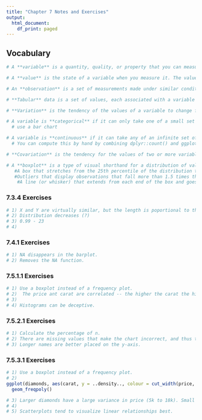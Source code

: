```yaml
---
title: "Chapter 7 Notes and Exercises"
output:
  html_document:
    df_print: paged
---
```


## Vocabulary
```r
# A **variable** is a quantity, quality, or property that you can measure.

# A **value** is the state of a variable when you measure it. The value of a variable may change from measurement to measurement.

# An **observation** is a set of measurements made under similar conditions (you usually make all of the measurements in an observation at the same time and on the same object). An observation will contain several values, each associated with a different variable. I’ll sometimes refer to an observation as a data point.

# **Tabular** data is a set of values, each associated with a variable and an observation. Tabular data is tidy if each value is placed in its own “cell”, each variable in its own column, and each observation in its own row.

# **Variation** is the tendency of the values of a variable to change from measurement to measurement.

# A variable is **categorical** if it can only take one of a small set of values.
  # use a bar chart

# A variable is **continuous** if it can take any of an infinite set of ordered values. Numbers and date-times are two examples of continuous variables.
  # You can compute this by hand by combining dplyr::count() and ggplot2::cut_width():

# **Covariation** is the tendency for the values of two or more variables to vary together in a related way.

# A **boxplot** is a type of visual shorthand for a distribution of values that is popular among statisticians. Each boxplot consists of:
   #A box that stretches from the 25th percentile of the distribution to the 75th percentile, a distance known as the interquartile range (IQR). In the middle of the box is a line that displays the median, i.e. 50th percentile, of the distribution.
   #Outliers that display observations that fall more than 1.5 times the IQR from either edge of the box.
    #A line (or whisker) that extends from each end of the box and goes to the farthest non-outlier point in the distribution.

```

### 7.3.4 Exercises
```r
# 1) X and Y are virtually similar, but the length is poportional to the Y value directly.
# 2) Distribution decreases (?)
# 3) 0.99 - 23
# 4) 
```

### 7.4.1 Exercises
```r
# 1) NA disappears in the barplot.
# 2) Removes the NA function.
```

### 7.5.1.1 Exercises
```r
# 1) Use a boxplot instead of a frequency plot.
# 2)  The price ant carat are correlated -- the higher the carat the higher the price.
# 3) 
# 4) Histograms can be deceptive. 
```

### 7.5.2.1 Exercises
```r
# 1) Calculate the percentage of n.
# 2) There are missing values that make the chart incorrect, and thus the higher values are controlling the scale.
# 3) Longer names are better placed on the y-axis.
```
### 7.5.3.1 Exercises
```r
# 1) Use a boxplot instead of a frequency plot.
# 2)  
ggplot(diamonds, aes(carat, y = ..density.., colour = cut_width(price, 2000))) +
  geom_freqpoly()

# 3) Larger diamonds have a large variance in price (5k to 18k). Small diamonds have very little variance.
# 4) 
# 5) Scatterplots tend to visualize linear relationships best.
```